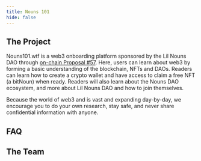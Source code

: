 ```yaml
---
title: Nouns 101
hide: false
---
```


## The Project

Nouns101.wtf is a web3 onboarding platform sponsored by the Lil Nouns DAO through [on-chain Proposal #57](https://lilnouns.wtf/vote/57 "Nouns101 Lil Nouns prop"). Here, users can learn about web3 by forming a basic understanding of the blockchain, NFTs and DAOs. Readers can learn how to create a crypto wallet and have access to claim a free NFT (a bitNoun) when ready. Readers will also learn about the Nouns DAO ecosystem, and more about Lil Nouns DAO and how to join themselves.

Because the world of web3 and  is vast and expanding day-by-day, we encourage you to do your own research, stay safe, and never share confidential information with anyone.&#x20;

## FAQ

## The Team

<Team />

